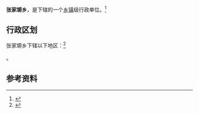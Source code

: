 {{中国乡级行政区
|景观照片文件名 = 
|景观照片描述 = 
|汉语拼音 = 
|其他语言 = 
|其他语言名称 = 
|旧称 = 
|地名出处 = 
|位置图文件名 = 
|位置图描述 = 
|自定义图片= 
|建置时间 = 
|政府驻地 = 
|毗邻 = 
|总面积 = 
|总人口 = 
|总人口年份 = 
|户籍人口 = 
|户籍人口年份 = 
|常住人口 = 
|常住人口年份 = 
|人口密度 = 
|GDP = 
|GDP年份 = 
|邮政编码 = 
|电话区号 = 953
|官方网站 = 
|网站名称 = 
|64/03/24/203/000}}

'''张家塬乡'''，是{{PRC admin/fullname|64/03/24/203/000|3}}下辖的一个[[乡镇|乡镇]]级行政单位。<ref>{{PRC admin/ref sgc|{{PRC admin/parent|64/03/24/203/000}}}}</ref>

== 行政区划 ==

张家塬乡下辖以下地区：<ref>{{PRC admin/ref sgc|64/03/24/203/000}}</ref>

{{PRC admin/children|64/03/24/203/000}}。

== 参考资料 ==

{{reflist}}

{{行政区划小作品}}
{{PRC admin/navcat|64/03/24/203/000}}